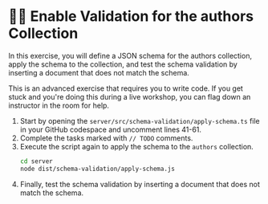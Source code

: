 # 🦸‍♀️ Enable Validation for the authors Collection

In this exercise, you will define a JSON schema for the authors collection, apply the schema to the collection, and test the schema validation by inserting a document that does not match the schema.

This is an advanced exercise that requires you to write code. If you get stuck and you're doing this during a live workshop, you can flag down an instructor in the room for help.

1. Start by opening the `server/src/schema-validation/apply-schema.ts` file in your GitHub codespace and uncomment lines 41-61.
1. Complete the tasks marked with `// TODO` comments.
1. Execute the script again to apply the schema to the `authors` collection.
    ```bash
    cd server
    node dist/schema-validation/apply-schema.js 

    ```
1. Finally, test the schema validation by inserting a document that does not match the schema.
